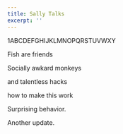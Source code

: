 ```yaml
---
title: Sally Talks
excerpt: ''
---
```


1ABCDEFGHIJKLMNOPQRSTUVWXY

Fish are friends

Socially awkard monkeys

and talentless hacks

how to make this work

Surprising behavior.

Another update.
